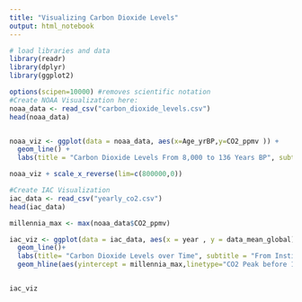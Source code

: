 ```yaml
---
title: "Visualizing Carbon Dioxide Levels"
output: html_notebook
---
```


```r
# load libraries and data
library(readr)
library(dplyr)
library(ggplot2)
```

```r
options(scipen=10000) #removes scientific notation
#Create NOAA Visualization here:
noaa_data <- read_csv("carbon_dioxide_levels.csv")
head(noaa_data)


noaa_viz <- ggplot(data = noaa_data, aes(x=Age_yrBP,y=CO2_ppmv )) +
  geom_line() + 
  labs(title = "Carbon Dioxide Levels From 8,000 to 136 Years BP", subtitle = "From World Data Center for Paleoclimatology and NOAA Paleoclimatology Program",x = "Years Before Today (0=1950)", y = "Carbon Dioxide Level (Parts Per Million)")

noaa_viz + scale_x_reverse(lim=c(800000,0)) 
```

```r
#Create IAC Visualization
iac_data <- read_csv("yearly_co2.csv")
head(iac_data)

millennia_max <- max(noaa_data$CO2_ppmv)

iac_viz <- ggplot(data = iac_data, aes(x = year , y = data_mean_global) ) + 
  geom_line()+
  labs(title= "Carbon Dioxide Levels over Time", subtitle = "From Institute for Atmospheric and Climate Science (IAC).", x = "Year",y = "Carbon Dioxide Level (Parts Per Million)") +
  geom_hline(aes(yintercept = millennia_max,linetype="CO2 Peak before 1950"))


iac_viz
```